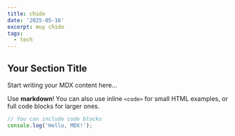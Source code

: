 ```yaml
---
title: chido
date: '2025-05-16'
excerpt: muy chido
tags:
  - tech
---
```

## Your Section Title

Start writing your MDX content here...

Use **markdown**! You can also use inline `<code>` for small HTML examples, or full code blocks for larger ones.

```javascript
// You can include code blocks
console.log('Hello, MDX!');
```
